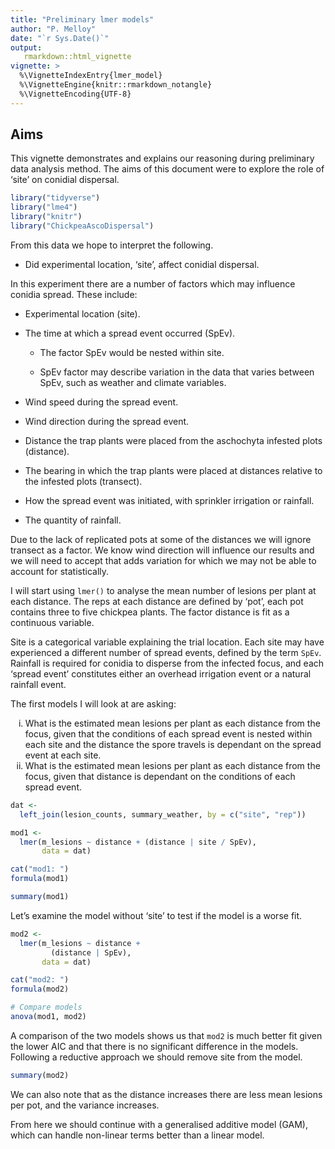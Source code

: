 ```yaml
---
title: "Preliminary lmer models"
author: "P. Melloy"
date: "`r Sys.Date()`"
output:
   rmarkdown::html_vignette
vignette: >
  %\VignetteIndexEntry{lmer_model}
  %\VignetteEngine{knitr::rmarkdown_notangle}
  %\VignetteEncoding{UTF-8}
---
```


## Aims

This vignette demonstrates and explains our reasoning during preliminary data analysis method.
The aims of this document were to explore the role of 'site' on conidial dispersal.

```r
library("tidyverse")
library("lme4")
library("knitr")
library("ChickpeaAscoDispersal")
```

From this data we hope to interpret the following.

  - Did experimental location, 'site', affect conidial dispersal.
  
In this experiment there are a number of factors which may influence conidia spread. These include:

  * Experimental location (site).

  * The time at which a spread event occurred (SpEv).

    - The factor SpEv would be nested within site.

    - SpEv factor may describe variation in the data that varies between SpEv, such as weather and climate variables.
  
  * Wind speed during the spread event.

  * Wind direction during the spread event.

  * Distance the trap plants were placed from the aschochyta infested plots (distance).

  * The bearing in which the trap plants were placed at distances relative to the infested plots (transect).

  * How the spread event was initiated, with sprinkler irrigation or rainfall.

  * The quantity of rainfall.

Due to the lack of replicated pots at some of the distances we will ignore transect as a factor.
We know wind direction will influence our results and we will need to accept that adds variation for which we may not be able to account for statistically.

I will start using `lmer()` to analyse the mean number of lesions per plant at each distance.
The reps at each distance are defined by 'pot', each pot contains three to five chickpea plants.
The factor distance is fit as a continuous variable.  

Site is a categorical variable explaining the trial location.
Each site may have experienced a different number of spread events, defined by the term `SpEv`.
Rainfall is required for conidia to disperse from the infected focus, and each 'spread event' constitutes either an overhead irrigation event or a natural rainfall event.

The first models I will look at are asking:

   (i) What is the estimated mean lesions per plant as each distance from the focus, given that the conditions of each spread event is nested within each site and the distance the spore travels is dependant on the spread event at each site.
   (ii) What is the estimated mean lesions per plant as each distance from the focus, given that distance is dependant on the conditions of each spread event.

```r
dat <-
  left_join(lesion_counts, summary_weather, by = c("site", "rep"))

mod1 <-
  lmer(m_lesions ~ distance + (distance | site / SpEv),
       data = dat)

cat("mod1: ")
formula(mod1)

summary(mod1)
```

Let's examine the model without 'site' to test if the model is a worse fit.

```r
mod2 <-
  lmer(m_lesions ~ distance +
         (distance | SpEv),
       data = dat)

cat("mod2: ")
formula(mod2)

# Compare models
anova(mod1, mod2)
```
A comparison of the two models shows us that `mod2` is much better fit given the lower AIC and that there is no significant difference in the models. Following a reductive approach we should remove site from the model.

```r
summary(mod2)
```

We can also note that as the distance increases there are less mean lesions per pot, and the variance increases.

From here we should continue with a generalised additive model (GAM), which can handle non-linear terms better than a linear model.
